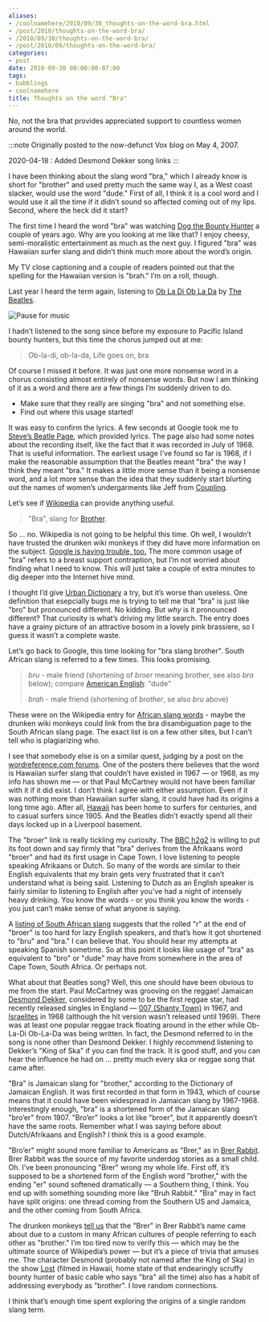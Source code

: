 ```yaml
---
aliases:
- /coolnamehere/2010/09/30_thoughts-on-the-word-bra.html
- /post/2010/thoughts-on-the-word-bra/
- /2010/09/30/thoughts-on-the-word-bra/
- /post/2010/09/thoughts-on-the-word-bra/
categories:
- post
date: 2010-09-30 00:00:00-07:00
tags:
- babblings
- coolnamehere
title: Thoughts on the word "Bra"
---
```


No, not the bra that provides appreciated support to countless women
around the world.

:::note
Originally posted to the now-defunct Vox blog on May 4, 2007.

2020-04-18
: Added Desmond Dekker song links
:::

I have been thinking about the slang word "bra," which I already know is
short for "brother" and used pretty much the same way I, as a West coast
slacker, would use the word "dude." First of all, I think it is a cool
word and I would use it all the time if it didn’t sound so affected
coming out of my lips. Second, where the heck did it start?

The first time I heard the word "bra" was watching [Dog the Bounty
Hunter](http://www.dogthebountyhunter.com) a couple of years ago. Why
are you looking at me like that? I enjoy cheesy, semi-moralistic
entertainment as much as the next guy. I figured "bra" was Hawaiian
surfer slang and didn’t think much more about the word’s origin.

My TV close captioning and a couple of readers pointed out that the
spelling for the Hawaiian version is "brah." I’m on a roll, though.

Last year I heard the term again, listening to [Ob La Di Ob La
Da](https://song.link/i/1441133613) by [The
Beatles](http://www.beatles.com).

![Pause for music](@img/2010/beatles-white-album.png "Pause for music")

I hadn’t listened to the song since before my exposure to Pacific Island
bounty hunters, but this time the chorus jumped out at me:

> Ob-la-di, ob-la-da,
> Life goes on, bra

Of course I missed it before. It was just one more nonsense word in a
chorus consisting almost entirely of nonsense words. But now I am
thinking of it as a word and there are a few things I’m suddenly driven
to do.

- Make sure that they really are singing "bra" and not something else.
- Find out where this usage started\!

It was easy to confirm the lyrics. A few seconds at Google took me to
[Steve’s Beatle
Page](http://www.stevesbeatles.com/songs/ob_la_di_ob_la_da.asp), which
provided lyrics. The page also had some notes about the recording
itself, like the fact that it was recorded in July of 1968. That is
useful information. The earliest usage I’ve found so far is 1968, if I
make the reasonable assumption that the Beatles meant "bra" the way I
think they meant "bra." It makes a little more sense than it being a
nonsense word, and a lot more sense than the idea that they suddenly
start blurting out the names of women’s undergarments like Jeff from
[Coupling](http://www.imdb.com/title/tt0237123).

Let’s see if [Wikipedia](http://en.wikipedia.org/wiki/Bra) can provide
anything useful.

> "Bra", slang for [Brother](http://en.wikipedia.org/wiki/Brother).

So … no. Wikipedia is not going to be helpful this time. Oh well, I
wouldn’t have trusted the drunken wiki monkeys if they did have more
information on the subject. [Google is having trouble,
too.](http://www.google.com/search?q=define:bra) The more common usage
of "bra" refers to a breast support contraption, but I’m not worried
about finding what I need to know. This will just take a couple of extra
minutes to dig deeper into the Internet hive mind.

I thought I’d give [Urban Dictionary](http://www.urbandictionary.com) a
try, but it’s worse than useless. One definition that esepcially bugs me
is trying to tell me that "bra" is just like "bro" but pronounced
different. No kidding. But *why* is it pronounced different? That
curiosity is what’s driving my little search. The entry does have a
grainy picture of an attractive bosom in a lovely pink brassiere, so I
guess it wasn’t a complete waste.

Let’s go back to Google, this time looking for "bra slang brother".
South African slang is referred to a few times. This looks promising.

> *bru* - male friend (shortening of *broer* meaning brother, see also
> *bra* below); compare [American
> English](http://en.wikipedia.org/wiki/American_English): "dude"
>
> *brah* - male friend (shortening of *brother*, se also *bru* above)

These were on the Wikipedia entry for [African slang
words](http://en.wikipedia.org/wiki/List_of_South_African_slang_words) -
maybe the drunken wiki monkeys could link from the bra disambiguation
page to the South African slang page. The exact list is on a few other
sites, but I can’t tell who is plagiarizing who.

I see that somebody else is on a similar quest, judging by a post on the
[wordreference.com
forums](http://forum.wordreference.com/showthread.php?t=481406). One of
the posters there believes that the word is Hawaiian surfer slang that
couldn’t have existed in 1967 — or 1968, as my info has shown me — or
that Paul McCartney would not have been familiar with it if it did
exist. I don’t think I agree with either assumption. Even if it was
nothing more than Hawaiian surfer slang, it could have had its origins a
long time ago. After all, [Hawaii](http://www.coffeetimes.com/surf.htm)
has been home to surfers for centuries, and to casual surfers since
1905. And the Beatles didn’t exactly spend all their days locked up in a
Liverpool basement.

The "broer" link is really tickling my curiosity. The [BBC
h2g2](http://www.bbc.co.uk/dna/h2g2/A4351402) is willing to put its foot
down and say firmly that "bra" derives from the Afrikaans word "broer"
and had its first usage in Cape Town. I love listening to people
speaking Afrikaans or Dutch. So many of the words are similar to their
English equivalents that my brain gets very frustrated that it can’t
understand what is being said. Listening to Dutch as an English speaker
is fairly similar to listening to English after you’ve had a night of
intensely heavy drinking. You know the words - or you think you know the
words - you just can’t make sense of what anyone is saying.

A [listing of South African
slang](https://web.archive.org/web/20071212030749/http://www.wavescape.co.za/bot_bar/surfrikan/slang.html)
suggests that the rolled "r" at the end of "broer" is too hard for lazy
English speakers, and that’s how it got shortened to "bru" and "bra." I
can believe that. You should hear my attempts at speaking Spanish
sometime. So at this point it looks like usage of "bra" as equivalent to
"bro" or "dude" may have from somewhere in the area of Cape Town, South
Africa. Or perhaps not.

What about that Beatles song? Well, this one should have been obvious to
me from the start. Paul McCartney was grooving on the reggae\! Jamaican
[Desmond Dekker](http://www.desmonddekker.com/), considered by some to
be the first reggae star, had recently released singles in England —
[007 (Shanty Town)](https://song.link/i/1147768992) in 1967, and
[Israelites](https://song.link/i/1147769697) in 1968 (although the hit
version wasn’t released until 1969). There was at least one popular
reggae track floating around in the ether while Ob-La-Di Ob-La-Da was
being written. In fact, the Desmond referred to in the song is none
other than Desmond Dekker. I highly recommend listening to Dekker’s
"King of Ska" if you can find the track. It is good stuff, and you can
hear the influence he had on … pretty much every ska or reggae song
that came after.

"Bra" is Jamaican slang for "brother," according to the Dictionary of
Jamaican English. It was first recorded in that form in 1943, which of
course means that it could have been widespread in Jamaican slang by
1967-1968. Interestingly enough, "bra" is a shortened form of the
Jamaican slang "bro’er" from 1907. "Bro’er" looks a lot like "broer",
but it apparently doesn’t have the same roots. Remember what I was
saying before about Dutch/Afrikaans and English? I think this is a good
example.

"Bro’er" might sound more familiar to Americans as "Brer," as in [Brer
Rabbit](http://www.americanfolklore.net/brer-rabbit.html). Brer Rabbit
was the source of my favorite underdog stories as a small child. Oh.
I’ve been pronouncing "Brer" wrong my whole life. First off, it’s
supposed to be a shortened form of the English word "brother," with the
ending "er" sound softened dramatically — a Southern thing, I think. You
end up with something sounding more like "Bruh Rabbit." "Bra" may in
fact have split origins: one thread coming from the Southern US and
Jamaica, and the other coming from South Africa.

The drunken monkeys [tell
us](http://en.wikipedia.org/wiki/Br%27er_Rabbit) that the "Brer" in Brer
Rabbit’s name came about due to a custom in many African cultures of
people referring to each other as "brother." I’m too tired now to verify
this — which may be the ultimate source of Wikipedia’s power — but it’s
a piece of trivia that amuses me. The character Desmond (probably not
named after the King of Ska) in the show
[Lost](http://www.losttvshow.org) (filmed in Hawaii, home state of that
endearingly scruffy bounty hunter of basic cable who says "bra" all the
time) also has a habit of addressing everybody as "brother". I love
random connections.

I think that’s enough time spent exploring the origins of a single
random slang term.
